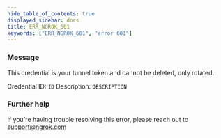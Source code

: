 ```yaml
---
hide_table_of_contents: true
displayed_sidebar: docs
title: ERR_NGROK_601
keywords: ["ERR_NGROK_601", "error 601"]
---
```


### Message

This credential is your tunnel token and cannot be deleted, only rotated.

Credential ID: `ID`
Description: `DESCRIPTION`

### Further help

If you're having trouble resolving this error, please reach out to [support@ngrok.com](mailto:support@ngrok.com?subject=Help%20with%20ERR_NGROK_601)

